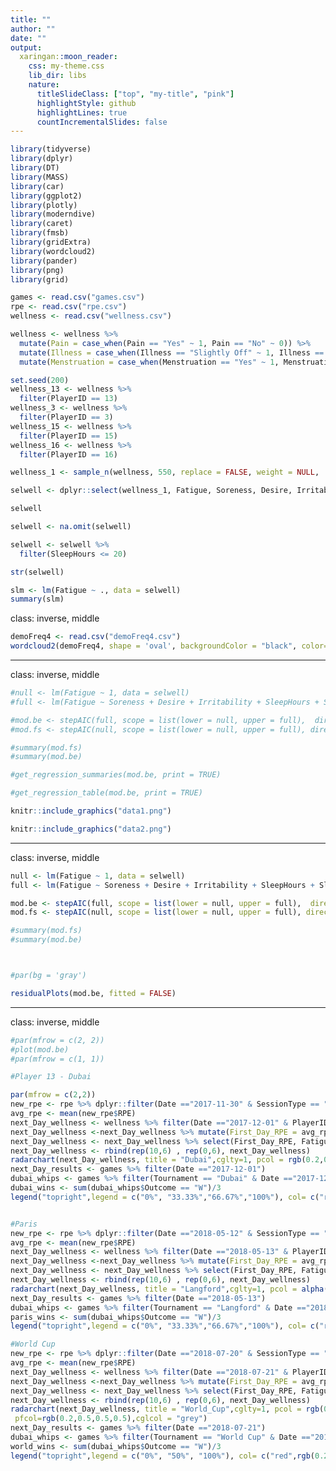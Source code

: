 ```yaml
---
title: ""
author: ""
date: ""
output:
  xaringan::moon_reader:
    css: my-theme.css
    lib_dir: libs
    nature:
      titleSlideClass: ["top", "my-title", "pink"]
      highlightStyle: github
      highlightLines: true
      countIncrementalSlides: false
---
```

```r
library(tidyverse)
library(dplyr)
library(DT)
library(MASS)
library(car)
library(ggplot2)
library(plotly)
library(moderndive)
library(caret)
library(fmsb)
library(gridExtra)
library(wordcloud2)
library(pander)
library(png)
library(grid)
```

```r
games <- read.csv("games.csv")
rpe <- read.csv("rpe.csv")
wellness <- read.csv("wellness.csv")

wellness <- wellness %>% 
  mutate(Pain = case_when(Pain == "Yes" ~ 1, Pain == "No" ~ 0)) %>% 
  mutate(Illness = case_when(Illness == "Slightly Off" ~ 1, Illness == "No" ~ 0)) %>%
  mutate(Menstruation = case_when(Menstruation == "Yes" ~ 1, Menstruation == "No" ~ 0))
```

```r
set.seed(200)
wellness_13 <- wellness %>% 
  filter(PlayerID == 13)
wellness_3 <- wellness %>%
  filter(PlayerID == 3)
wellness_15 <- wellness %>% 
  filter(PlayerID == 15)
wellness_16 <- wellness %>%
  filter(PlayerID == 16)
```

```r
wellness_1 <- sample_n(wellness, 550, replace = FALSE, weight = NULL, .env = NULL)

selwell <- dplyr::select(wellness_1, Fatigue, Soreness, Desire, Irritability, SleepHours, SleepQuality, Pain, Illness, Menstruation)

selwell

selwell <- na.omit(selwell)

selwell <- selwell %>% 
  filter(SleepHours <= 20)

str(selwell)

slm <- lm(Fatigue ~ ., data = selwell)
summary(slm)
```

class: inverse, middle

```r
demoFreq4 <- read.csv("demoFreq4.csv")
wordcloud2(demoFreq4, shape = 'oval', backgroundColor = "black", color=rep_len( c("red","white"), nrow(demoFreq) ), size = 0.7)
```

---

class: inverse, middle

```r
#null <- lm(Fatigue ~ 1, data = selwell)
#full <- lm(Fatigue ~ Soreness + Desire + Irritability + SleepHours + SleepQuality, #data = selwell)

#mod.be <- stepAIC(full, scope = list(lower = null, upper = full),  direction = "backward")
#mod.fs <- stepAIC(null, scope = list(lower = null, upper = full), direction = "forward")

#summary(mod.fs)
#summary(mod.be)

#get_regression_summaries(mod.be, print = TRUE)

#get_regression_table(mod.be, print = TRUE)
```

```r

knitr::include_graphics("data1.png")

```

```r

knitr::include_graphics("data2.png")

```

---

class: inverse, middle



```r
null <- lm(Fatigue ~ 1, data = selwell)
full <- lm(Fatigue ~ Soreness + Desire + Irritability + SleepHours + SleepQuality, data = selwell)

mod.be <- stepAIC(full, scope = list(lower = null, upper = full),  direction = "backward")
mod.fs <- stepAIC(null, scope = list(lower = null, upper = full), direction = "forward")

#summary(mod.fs)
#summary(mod.be)



#par(bg = 'gray')

residualPlots(mod.be, fitted = FALSE)
```

---

class: inverse, middle

```r
#par(mfrow = c(2, 2))
#plot(mod.be)
#par(mfrow = c(1, 1))
```

```r

#Player 13 - Dubai

par(mfrow = c(2,2))
new_rpe <- rpe %>% dplyr::filter(Date =="2017-11-30" & SessionType == "Game")
avg_rpe <- mean(new_rpe$RPE)
next_Day_wellness <- wellness %>% filter(Date =="2017-12-01" & PlayerID == "13")
next_Day_wellness <-next_Day_wellness %>% mutate(First_Day_RPE = avg_rpe)
next_Day_wellness <- next_Day_wellness %>% select(First_Day_RPE, Fatigue, Soreness, Desire, Irritability,SleepQuality)
next_Day_wellness <- rbind(rep(10,6) , rep(0,6), next_Day_wellness)
radarchart(next_Day_wellness, title = "Dubai",cglty=1, pcol = rgb(0.2,0.5,0.5,0.9) , pfcol=rgb(0.2,0.5,0.5,0.5),cglcol = "grey")
next_Day_results <- games %>% filter(Date =="2017-12-01")
dubai_whips <- games %>% filter(Tournament == "Dubai" & Date =="2017-12-01" ) 
dubai_wins <- sum(dubai_whips$Outcome == "W")/3
legend("topright",legend = c("0%", "33.33%","66.67%","100%"), col= c("red",rgb(0.2,0.5,0.5),"yellow", "purple"), title = "Winning_Percentage", box.lty=0, bty = "n", lty = 1)


#Paris
new_rpe <- rpe %>% dplyr::filter(Date =="2018-05-12" & SessionType == "Game")
avg_rpe <- mean(new_rpe$RPE)
next_Day_wellness <- wellness %>% filter(Date =="2018-05-13" & PlayerID == "13")
next_Day_wellness <-next_Day_wellness %>% mutate(First_Day_RPE = avg_rpe)
next_Day_wellness <- next_Day_wellness %>% select(First_Day_RPE, Fatigue, Soreness, Desire, Irritability,SleepQuality)
next_Day_wellness <- rbind(rep(10,6) , rep(0,6), next_Day_wellness)
radarchart(next_Day_wellness, title = "Langford",cglty=1, pcol = alpha("yellow",.9), pfcol= alpha("yellow",.5),cglcol = "grey")
next_Day_results <- games %>% filter(Date =="2018-05-13")
dubai_whips <- games %>% filter(Tournament == "Langford" & Date =="2018-05-13" ) 
paris_wins <- sum(dubai_whips$Outcome == "W")/3
legend("topright",legend = c("0%", "33.33%","66.67%","100%"), col= c("red", rgb(0.2,0.5,0.5),"yellow", "purple"), title = "Winning_Percentage", box.lty=0, bty = "n", lty = 1)

#World Cup 
new_rpe <- rpe %>% dplyr::filter(Date =="2018-07-20" & SessionType == "Game")
avg_rpe <- mean(new_rpe$RPE)
next_Day_wellness <- wellness %>% filter(Date =="2018-07-21" & PlayerID == "13")
next_Day_wellness <-next_Day_wellness %>% mutate(First_Day_RPE = avg_rpe)
next_Day_wellness <- next_Day_wellness %>% select(First_Day_RPE, Fatigue, Soreness, Desire, Irritability,SleepQuality)
next_Day_wellness <- rbind(rep(10,6) , rep(0,6), next_Day_wellness)
radarchart(next_Day_wellness, title = "World_Cup",cglty=1, pcol = rgb(0.2,0.5,0.5,0.9) ,
 pfcol=rgb(0.2,0.5,0.5,0.5),cglcol = "grey")
next_Day_results <- games %>% filter(Date =="2018-07-21")
dubai_whips <- games %>% filter(Tournament == "World Cup" & Date =="2018-07-21" ) 
world_wins <- sum(dubai_whips$Outcome == "W")/3
legend("topright",legend = c("0%", "50%", "100%"), col= c("red",rgb(0.2,0.5,0.5),"yellow"), title = "Winning_Percentage", box.lty=0, bty = "n", lty = 1)

```

